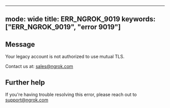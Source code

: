 
---
mode: wide
title: ERR_NGROK_9019
keywords: ["ERR_NGROK_9019", "error 9019"]
---

## Message
Your legacy account is not authorized to use mutual TLS. 

Contact us at: sales@ngrok.com




## Further help
If you're having trouble resolving this error, please reach out to [support@ngrok.com](mailto:support@ngrok.com?subject=Help%20with%20ERR_NGROK_9019)

